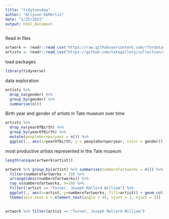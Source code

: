 ```yaml
---
title: "tidytuesday"
author: "Allyson DeMerlis"
date: "1/25/2021"
output: html_document
---
```


Read in files
```r
artwork <- readr::read_csv('https://raw.githubusercontent.com/rfordatascience/tidytuesday/master/data/2021/2021-01-12/artwork.csv')
artists <- readr::read_csv("https://github.com/tategallery/collection/raw/master/artist_data.csv")
```
load packages
```r
library(tidyverse)
```
data exploration
```r
artists %>% 
  drop_na(gender) %>% 
  group_by(gender) %>% 
  summarise(n()) 
```

Birth year and gender of artists in Tate museum over time
```r
artists %>% 
  drop_na(yearOfBirth) %>% 
  group_by(yearOfBirth) %>% 
  mutate(peoplebornperyear = n()) %>% 
  ggplot(., aes(x=yearOfBirth, y = peoplebornperyear, color = gender)) + geom_point()
```

most productive artists represented in the Tate museum
```r
length(unique(artwork$artist))

artwork %>% group_by(artist) %>% summarise(numberofartworks = n()) %>% 
  filter(numberofartworks > 10) %>% 
  arrange(desc(numberofartworks)) %>% 
  top_n(numberofartworks, n=10) %>% 
  filter(!artist == "Turner, Joseph Mallord William") %>%
  ggplot(., aes(x=artist, y=numberofartworks, fill=artist)) + geom_col() +
  theme(axis.text.x = element_text(angle = 45, vjust = 1, hjust = 1))
  

artwork %>% filter(artist == "Turner, Joseph Mallord William")
```


